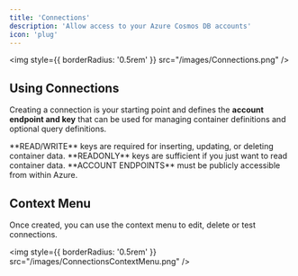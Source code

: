 ```yaml
---
title: 'Connections'
description: 'Allow access to your Azure Cosmos DB accounts'
icon: 'plug'
---
```


<img
  style={{ borderRadius: '0.5rem' }}
  src="/images/Connections.png"
/>

## Using Connections

Creating a connection is your starting point and defines the **account endpoint and key** that can be used for managing container definitions and optional query definitions.

<Tip>
**READ/WRITE** keys are required for inserting, updating, or deleting container data.
</Tip>
<Tip>
**READONLY** keys are sufficient if you just want to read container data.
</Tip>
<Note>
**ACCOUNT ENDPOINTS** must be publicly accessible from within Azure.
</Note>

## Context Menu
Once created, you can use the context menu to edit, delete or test connections.

<img
  style={{ borderRadius: '0.5rem' }}
  src="/images/ConnectionsContextMenu.png"
/>